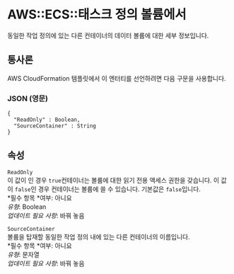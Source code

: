 # AWS::ECS::태스크 정의 볼륨에서

동일한 작업 정의에 있는 다른 컨테이너의 데이터 볼륨에 대한 세부 정보입니다.

## 통사론

AWS CloudFormation 템플릿에서 이 엔터티를 선언하려면 다음 구문을 사용합니다.

### JSON (영문)

```
{
  "ReadOnly" : Boolean,
  "SourceContainer" : String
}
```

## 속성

`ReadOnly`  
이 값이 인 경우 `true`컨테이너는 볼륨에 대한 읽기 전용 액세스 권한을 갖습니다. 이 값이 `false`인 경우 컨테이너는 볼륨에 쓸 수 있습니다. 기본값은 `false`입니다.  
*필수 항목 *여부: 아니요  
_유형_: Boolean  
_업데이트 필요 사항_: 바꿔 놓음

`SourceContainer`  
볼륨을 탑재할 동일한 작업 정의 내에 있는 다른 컨테이너의 이름입니다.  
*필수 항목 *여부: 아니요  
_유형_: 문자열  
_업데이트 필요 사항_: 바꿔 놓음
